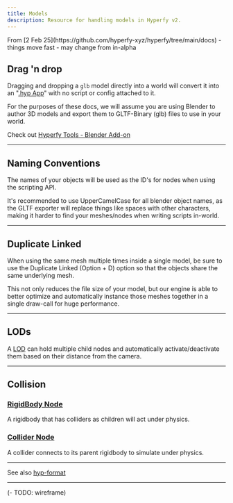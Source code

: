 ```yaml
---
title: Models
description: Resource for handling models in Hyperfy v2.
---
```


<Aside type="caution">
From [2 Feb 25](https://github.com/hyperfy-xyz/hyperfy/tree/main/docs)  - things move fast - may change from in-alpha
</Aside>

## Drag 'n drop

Dragging and dropping a `glb` model directly into a world will convert it into an "[.hyp App](/docs/hyp-format)" with no script or config attached to it.

For the purposes of these docs, we will assume you are using Blender to author 3D models and export them to GLTF-Binary (glb) files to use in your world.

Check out [Hyperfy Tools - Blender Add-on](/guides/3d/blender/#hyperfy-tools)

---

## Naming Conventions

The names of your objects will be used as the ID's for nodes when using the scripting API.

It's recommended to use UpperCamelCase for all blender object names, as the GLTF exporter will replace things like spaces with other characters, making it harder to find your meshes/nodes when writing scripts in-world.

---

## Duplicate Linked

When using the same mesh multiple times inside a single model, be sure to use the Duplicate Linked (Option + D) option so that the objects share the same underlying mesh.

This not only reduces the file size of your model, but our engine is able to better optimize and automatically instance those meshes together in a single draw-call for huge performance.

---

## LODs

A [LOD](/ref/lod/) can hold multiple child nodes and automatically activate/deactivate them based on their distance from the camera.

---

## Collision

### [RigidBody Node](/ref/rigid-body/)
A rigidbody that has colliders as children will act under physics.

### [Collider Node](/ref/collider/)
A collider connects to its parent rigidbody to simulate under physics.


---

See also [hyp-format](/docs/hyp-format)


---

(- TODO: wireframe)